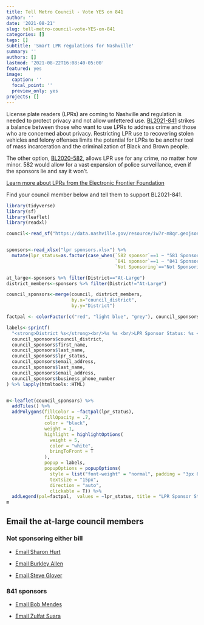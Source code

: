 ```yaml
---
title: Tell Metro Council - Vote YES on 841
author: '' 
date: '2021-08-21'
slug: tell-metro-council-vote-YES-on-841
categories: []
tags: []
subtitle: 'Smart LPR regulations for Nashville'
summary: ''
authors: []
lastmod: '2021-08-22T16:08:40-05:00'
featured: yes
image:
  caption: ''
  focal_point: ''
  preview_only: yes
projects: []
---
```


License plate readers (LPRs) are coming to Nashville and regulation is needed to protect privacy and not allow unfettered use. [BL2021-841](https://nashville.legistar.com/LegislationDetail.aspx?ID=5071327&GUID=DB6411EB-5FB9-47E3-B365-F0C9DFC0796D) strikes a balance between those who want to use LPRs to address crime and those who are concerned about privacy. Restricting LPR use to recovering stolen vehicles and felony offenses limits the potential for LPRs to be another tool of mass incarceration and the criminalization of Black and Brown people. 

The other option, [BL2020-582](https://nashville.legistar.com/LegislationDetail.aspx?ID=4728845&GUID=DAF7D98A-E3BD-4BAF-BD72-84837C2EE4EE), allows LPR use for any crime, no matter how minor. 582 would allow for a vast expansion of police surveillance, even if the sponsors lie and say it won't. 

[Learn more about LPRs from the Electronic Frontier Foundation](https://www.eff.org/pages/automated-license-plate-readers-alpr)

Find your council member below and tell them to support BL2021-841.

```r
library(tidyverse)
library(sf)
library(leaflet)
library(readxl)

council<-read_sf("https://data.nashville.gov/resource/iw7r-m8qr.geojson")


sponsors<-read_xlsx("lpr sponsors.xlsx") %>%
  mutate(lpr_status=as.factor(case_when(`582 sponsor`==1 ~ "581 Sponsor",
                                        `841 sponsor`==1 ~ "841 Sponsor",
                                        `Not Sponsoring`=="Not Sponsoring" ~ "Not Sponsoring Either")))

at_large<-sponsors %>% filter(District=="At-Large")
district_members<-sponsors %>% filter(District!="At-Large")

council_sponsors<-merge(council, district_members, 
                        by.x="council_district",
                        by.y="District")

factpal <- colorFactor(c("red", "light blue", "grey"), council_sponsors$lpr_status)

labels<-sprintf(
  "<strong>District %s</strong><br/>%s %s <br/>LPR Sponsor Status: %s <br/>Email: <a href = 'mailto: %s?subject=Support BL2021-841&body=Dear Council Member %s, Please support BL2021-841 [Your Name and Address]' >%s</a> <br/>Phone: %s",
  council_sponsors$council_district, 
  council_sponsors$first_name, 
  council_sponsors$last_name, 
  council_sponsors$lpr_status, 
  council_sponsors$email_address, 
  council_sponsors$last_name,
  council_sponsors$email_address,
  council_sponsors$business_phone_number
) %>% lapply(htmltools::HTML)


m<-leaflet(council_sponsors) %>%
  addTiles() %>%
  addPolygons(fillColor = ~factpal(lpr_status),
              fillOpacity = .7,
              color = "black",
              weight = 1,
              highlight = highlightOptions(
                weight = 5,
                color = "white",
                bringToFront = T
              ),
              popup = labels,
              popupOptions = popupOptions(
                style = list("font-weight" = "normal", padding = "3px 8px"),
                textsize = "15px",
                direction = "auto",
                clickable = T)) %>%
  addLegend(pal=factpal,  values = ~lpr_status, title = "LPR Sponsor Status")
m
```

## Email the at-large council members

### Not sponsoring either bill

- [Email Sharon Hurt](mailto:Sharon.Hurt@nashville.gov?subject=Support%20BL2021-841&body=Dear%20Council%20Member%20Hurt,%20Please%20support%20BL2021-841.%20It%20is%20the%20better%20choice%20for%20Nashville.%20[Your%20Name%20and%20Address])

- [Email Burkley Allen](mailto:Burkley.Allen@nashville.gov?subject=Support%20BL2021-841&body=Dear%20Council%20Member%20Allen,%20Please%20support%20BL2021-841.%20It%20is%20the%20better%20choice%20for%20Nashville.%20[Your%20Name%20and%20Address])

- [Email Steve Glover](mailto:Steve.Glover@nashville.gov?subject=Support%20BL2021-841&body=Dear%20Council%20Member%20Glover,%20Please%20support%20BL2021-841.%20It%20is%20the%20better%20choice%20for%20Nashville.%20[Your%20Name%20and%20Address])

### 841 sponsors

- [Email Bob Mendes](mailto:Bob.Mendes@nashville.gov?subject=Support%20BL2021-841&body=Dear%20Council%20Member%20Mendes,%20Thank%20you%20for%20supporting%20BL2021-841%20[Your%20Name%20and%20Address])

- [Email Zulfat Suara](mailto:Zulfat.Suara@nashville.gov?subject=Support%20BL2021-841&body=Dear%20Council%20Member%20MSuara,%20Thank%20you%20for%20supporting%20BL2021-841%20[Your%20Name%20and%20Address])
